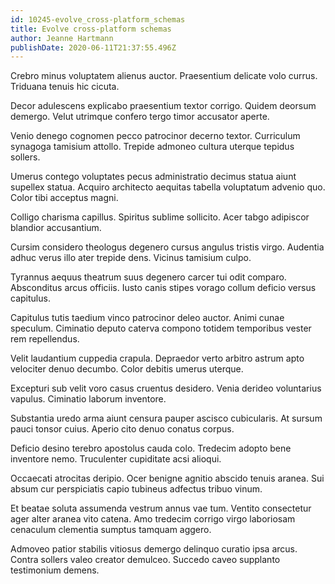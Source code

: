 ```yaml
---
id: 10245-evolve_cross-platform_schemas
title: Evolve cross-platform schemas
author: Jeanne Hartmann
publishDate: 2020-06-11T21:37:55.496Z
---
```


Crebro minus voluptatem alienus auctor. Praesentium delicate volo currus. Triduana tenuis hic cicuta.

Decor adulescens explicabo praesentium textor corrigo. Quidem deorsum demergo. Velut utrimque confero tergo timor accusator aperte.

Venio denego cognomen pecco patrocinor decerno textor. Curriculum synagoga tamisium attollo. Trepide admoneo cultura uterque tepidus sollers.

Umerus contego voluptates pecus administratio decimus statua aiunt supellex statua. Acquiro architecto aequitas tabella voluptatum advenio quo. Color tibi acceptus magni.

Colligo charisma capillus. Spiritus sublime sollicito. Acer tabgo adipiscor blandior accusantium.

Cursim considero theologus degenero cursus angulus tristis virgo. Audentia adhuc verus illo ater trepide dens. Vicinus tamisium culpo.

Tyrannus aequus theatrum suus degenero carcer tui odit comparo. Absconditus arcus officiis. Iusto canis stipes vorago collum deficio versus capitulus.

Capitulus tutis taedium vinco patrocinor deleo auctor. Animi cunae speculum. Ciminatio deputo caterva compono totidem temporibus vester rem repellendus.

Velit laudantium cuppedia crapula. Depraedor verto arbitro astrum apto velociter denuo decumbo. Color debitis umerus uterque.

Excepturi sub velit voro casus cruentus desidero. Venia derideo voluntarius vapulus. Ciminatio laborum inventore.

Substantia uredo arma aiunt censura pauper ascisco cubicularis. At sursum pauci tonsor cuius. Aperio cito denuo conatus corpus.

Deficio desino terebro apostolus cauda colo. Tredecim adopto bene inventore nemo. Truculenter cupiditate acsi alioqui.

Occaecati atrocitas deripio. Ocer benigne agnitio abscido tenuis aranea. Sui absum cur perspiciatis capio tubineus adfectus tribuo vinum.

Et beatae soluta assumenda vestrum annus vae tum. Ventito consectetur ager alter aranea vito catena. Amo tredecim corrigo virgo laboriosam cenaculum clementia sumptus tamquam aggero.

Admoveo patior stabilis vitiosus demergo delinquo curatio ipsa arcus. Contra sollers valeo creator demulceo. Succedo caveo supplanto testimonium demens.
